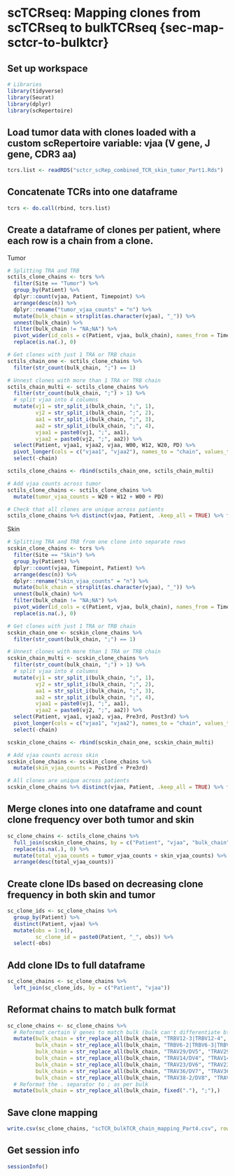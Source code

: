 # scTCRseq: Mapping clones from scTCRseq to bulkTCRseq {sec-map-sctcr-to-bulktcr}

## Set up workspace
```r
# Libraries
library(tidyverse)
library(Seurat)
library(dplyr)
library(scRepertoire)
```

## Load tumor data with clones loaded with a custom scRepertoire variable: vjaa (V gene, J gene, CDR3 aa)
```r
tcrs.list <- readRDS("sctcr_scRep_combined_TCR_skin_tumor_Part1.Rds")
```

## Concatenate TCRs into one dataframe
```r
tcrs <- do.call(rbind, tcrs.list)
```

## Create a dataframe of clones per patient, where each row is a chain from a clone.
Tumor
```r
# Splitting TRA and TRB
sctils_clone_chains <- tcrs %>%
  filter(Site == "Tumor") %>%
  group_by(Patient) %>%
  dplyr::count(vjaa, Patient, Timepoint) %>%
  arrange(desc(n)) %>%
  dplyr::rename("tumor_vjaa_counts" = "n") %>%
  mutate(bulk_chain = strsplit(as.character(vjaa), "_")) %>%
  unnest(bulk_chain) %>%
  filter(bulk_chain != "NA;NA") %>%
  pivot_wider(id_cols = c(Patient, vjaa, bulk_chain), names_from = Timepoint, values_from = tumor_vjaa_counts) %>%
  replace(is.na(.), 0)

# Get clones with just 1 TRA or TRB chain
sctils_chain_one <- sctils_clone_chains %>%
  filter(str_count(bulk_chain, ";") == 1)

# Unnest clones with more than 1 TRA or TRB chain
sctils_chain_multi <- sctils_clone_chains %>%
  filter(str_count(bulk_chain, ";") > 1) %>%
  # split vjaa into 4 columns
  mutate(vj1 = str_split_i(bulk_chain, ";", 1),
         vj2 = str_split_i(bulk_chain, ";", 2),
         aa1 = str_split_i(bulk_chain, ";", 3),
         aa2 = str_split_i(bulk_chain, ";", 4),
         vjaa1 = paste0(vj1, ";", aa1),
         vjaa2 = paste0(vj2, ";", aa2)) %>%
  select(Patient, vjaa1, vjaa2, vjaa, W00, W12, W20, PD) %>%
  pivot_longer(cols = c("vjaa1", "vjaa2"), names_to = "chain", values_to = "bulk_chain") %>%
  select(-chain)

sctils_clone_chains <- rbind(sctils_chain_one, sctils_chain_multi)

# Add vjaa counts across tumor
sctils_clone_chains <- sctils_clone_chains %>%
  mutate(tumor_vjaa_counts = W20 + W12 + W00 + PD)

# Check that all clones are unique across patients
sctils_clone_chains %>% distinct(vjaa, Patient, .keep_all = TRUE) %>% filter(duplicated(vjaa))
```

Skin
```r
# Splitting TRA and TRB from one clone into separate rows
scskin_clone_chains <- tcrs %>%
  filter(Site == "Skin") %>%
  group_by(Patient) %>%
  dplyr::count(vjaa, Timepoint, Patient) %>%
  arrange(desc(n)) %>%
  dplyr::rename("skin_vjaa_counts" = "n") %>%
  mutate(bulk_chain = strsplit(as.character(vjaa), "_")) %>%
  unnest(bulk_chain) %>%
  filter(bulk_chain != "NA;NA") %>%
  pivot_wider(id_cols = c(Patient, vjaa, bulk_chain), names_from = Timepoint, values_from = skin_vjaa_counts) %>%
  replace(is.na(.), 0)

# Get clones with just 1 TRA or TRB chain
scskin_chain_one <- scskin_clone_chains %>%
  filter(str_count(bulk_chain, ";") == 1)

# Unnest clones with more than 1 TRA or TRB chain
scskin_chain_multi <- scskin_clone_chains %>%
  filter(str_count(bulk_chain, ";") > 1) %>%
  # split vjaa into 4 columns
  mutate(vj1 = str_split_i(bulk_chain, ";", 1),
         vj2 = str_split_i(bulk_chain, ";", 2),
         aa1 = str_split_i(bulk_chain, ";", 3),
         aa2 = str_split_i(bulk_chain, ";", 4),
         vjaa1 = paste0(vj1, ";", aa1),
         vjaa2 = paste0(vj2, ";", aa2)) %>%
  select(Patient, vjaa1, vjaa2, vjaa, Pre3rd, Post3rd) %>%
  pivot_longer(cols = c("vjaa1", "vjaa2"), names_to = "chain", values_to = "bulk_chain") %>%
  select(-chain)

scskin_clone_chains <- rbind(scskin_chain_one, scskin_chain_multi)

# Add vjaa counts across skin
scskin_clone_chains <- scskin_clone_chains %>%
  mutate(skin_vjaa_counts = Post3rd + Pre3rd)

# All clones are unique across patients
scskin_clone_chains %>% distinct(vjaa, Patient, .keep_all = TRUE) %>% filter(duplicated(vjaa))
```

## Merge clones into one dataframe and count clone frequency over both tumor and skin
```r
sc_clone_chains <- sctils_clone_chains %>%
  full_join(scskin_clone_chains, by = c("Patient", "vjaa", "bulk_chain")) %>%
  replace(is.na(.), 0) %>%
  mutate(total_vjaa_counts = tumor_vjaa_counts + skin_vjaa_counts) %>%
  arrange(desc(total_vjaa_counts))
```

## Create clone IDs based on decreasing clone frequency in both skin and tumor
```r
sc_clone_ids <- sc_clone_chains %>%
  group_by(Patient) %>%
  distinct(Patient, vjaa) %>%
  mutate(obs = 1:n(),
         sc_clone_id = paste0(Patient, "_", obs)) %>%
  select(-obs) 
```

## Add clone IDs to full dataframe
```r
sc_clone_chains <- sc_clone_chains %>%
  left_join(sc_clone_ids, by = c("Patient", "vjaa"))
```

## Reformat chains to match bulk format
```r
sc_clone_chains <- sc_clone_chains %>% 
  # Reformat certain V genes to match bulk (bulk can't differentiate btwn certain V genes)
  mutate(bulk_chain = str_replace_all(bulk_chain, "TRBV12-3|TRBV12-4", "TRBV12-3/4"),
         bulk_chain = str_replace_all(bulk_chain, "TRBV6-2|TRBV6-3|TRBV6-5|TRBV6-6", "TRBV6-2/3/5/6"),
         bulk_chain = str_replace_all(bulk_chain, "TRAV29/DV5", "TRAV29DV5"),
         bulk_chain = str_replace_all(bulk_chain, "TRAV14/DV4", "TRAV14DV4"),
         bulk_chain = str_replace_all(bulk_chain, "TRAV23/DV6", "TRAV23DV6"),
         bulk_chain = str_replace_all(bulk_chain, "TRAV36/DV7", "TRAV36DV7"),
         bulk_chain = str_replace_all(bulk_chain, "TRAV38-2/DV8", "TRAV38-2DV8")) %>%
  # Reformat the . separator to ; as per bulk
  mutate(bulk_chain = str_replace_all(bulk_chain, fixed("."), ";"),)

```

## Save clone mapping
```r
write.csv(sc_clone_chains, "scTCR_bulkTCR_chain_mapping_Part4.csv", row.names = FALSE)
```

## Get session info
```r
sessionInfo()
```

